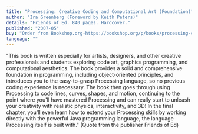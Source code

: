 ```yaml
---
title: "Processing: Creative Coding and Computational Art (Foundation)"
author: "Ira Greenberg (Foreword by Keith Peters)"
details: "Friends of Ed. 840 pages. Hardcover."
published: "2007-05"
buy: "Order from Bookshop.org-https://bookshop.org/p/books/processing-creative-coding-and-computational-art-ira-greenberg/10248365"
language: ""
---
```


"This book is written especially for artists, designers, and other creative professionals and students exploring code art, graphics programming, and computational aesthetics. The book provides a solid and comprehensive foundation in programming, including object-oriented principles, and introduces you to the easy-to-grasp Processing language, so no previous coding experience is necessary. The book then goes through using Processing to code lines, curves, shapes, and motion, continuing to the point where you'll have mastered Processing and can really start to unleash your creativity with realistic physics, interactivity, and 3D! In the final chapter, you'll even learn how to extend your Processing skills by working directly with the powerful Java programming language, the language Processing itself is built with." (Quote from the publisher Friends of Ed)
